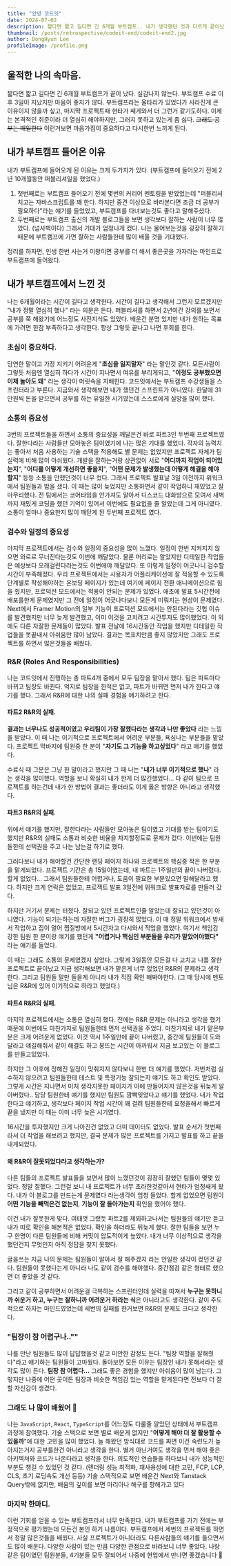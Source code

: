 ```yaml
---
title: "안녕 코드잇"
date: 2024-07-02
description: 짧다면 짧고 길다면 긴 6개월 부트캠프.. 내가 생각했던 것과 다르게 끝이났고 실감이 나지 않는다. "안녕 코드잇"
thumbnail: /posts/retrospective/codeit-end/codeit-end2.jpg
author: DongHyun Lee
profileImage: /profile.png
---
```


## 울적한 나의 속마음.

짧다면 짧고 길다면 긴 6개월 부트캠프가 끝이 났다. 실감나지 않는다. 부트캠프 수료 이후 3일이 지났지만 마음이 좋지가 않다. 부트캠프라는 울타리가 있었다가 사라진게 큰 이유이지 않을까 싶고, 마지막 프로젝트때 현타가 쌔게와서 더 그런거 같기도하다. 이제는 본격적인 취준이라 더 열심히 해야하지만, 그러지 못하고 있는게 좀 싫다. ~~그래도 공부는 매일한다~~ 이런거보면 마음가짐이 중요하다고 다시한번 느끼게 된다.

## 내가 부트캠프 들어온 이유

내가 부트캠프에 들어오게 된 이유는 크게 두가지가 있다. (부트캠프에 들어오기 전에 2년 10개월동안 퍼블리셔일을 했었다.)

1. 첫번째로는 부트캠프 들어오기 전에 몇번의 커리어 멘토링을 받았었는데 "퍼블리셔 치고는 자바스크립트를 꽤 한다. 하지만 중견 이상으로 바라본다면 조금 더 공부가 필요하다"라는 얘기를 들었었고, 부트캠프를 다녀보는것도 좋다고 말해주셨다.
2. 두번째로는 부트캠프 출신의 개발 블로그들을 보면 생각보다 잘하는 사람이 너무 많았다. (넘사벽이다) 그래서 기대가 엄청나게 컸다. 나는 물어보는것을 굉장히 잘하기 때문에 부트캠프에 가면 잘하는 사람들한테 많이 배울 것을 기대했다.

정리를 하자면, 인생 한번 사는거 이왕이면 공부를 더 해서 좋은곳을 가자라는 마인드로 부트캠프에 들어왔다.

## 내가 부트캠프에서 느낀 것

나는 6개월이라는 시간이 길다고 생각한다. 시간이 길다고 생각해서 그런지 모르겠지만 "내가 정말 열심히 했나" 라는 의문은 든다. 퍼블리셔를 하면서 2년여간 강의를 보면서 공부를 쭉 해왔기에 어느정도 사전지식도 있었다. 배운건 분명 있지만 내가 원하는 목표에 가려면 한참 부족하다고 생각한다. 항상 그렇듯 끝나고 나면 후회를 한다.

### 초심이 중요하다.

당연한 말이고 가장 지키기 어려운게 "**초심을 잃지말자**" 라는 말인것 같다. 모든사람이 그렇듯 처음엔 열심히 하다가 시간이 지나면서 여유를 부리게되고, "**이정도 공부했으면 이제 놀아도 돼**" 라는 생각이 머릿속을 지배한다. 코드잇에서는 부트캠프 수강생들을 스프린터라고 부른다. 지금와서 생각해보면 내가 했던건 스프린트가 아니였다. 한달에 31만원씩 돈을 받으면서 공부를 하는 유일한 시기였는데 스스로에게 실망을 많이 했다.

### 소통의 중요성

3번의 프로젝트들을 하면서 소통의 중요성을 깨달은건 바로 파트3인 두번째 프로젝트였다. 잘한다라는 사람들만 모아놓은 팀이였기에 나는 많은 기대를 했었다. 각자의 능력치는 좋아서 처음 사용하는 기술 스택을 적용해도 별 문제는 없었지만 프로젝트 자체가 팀 실력에 비해 많이 아쉬웠다. 개발을 잘하는거랑 상관없이 서로 "**어디까지 작업이 되어있는지**", "**어디를 어떻게 개선하면 좋을지**", "**어떤 문제가 발생했는데 어떻게 해결을 해야할지**" 등등 소통을 안했던것이 너무 컸다. 그래서 프로젝트 발표날 3일 이전까지 위워크에서 팀원들과 밤을 샜다. 이 때는 많이 늦었지만 소통하면서 같이 작업하니 재밌었고 잘 마무리했다. 전 팀에서는 코어타임을 안가져도 알아서 디스코드 대화방으로 모여서 새벽까지 재밌게 코딩을 했던 기억이 있어서 이번에도 필요없을 줄 알았는데 그게 아니였다. 소통이 얼마나 중요한지 많이 깨닫게 된 두번째 프로젝트 였다.

### 검수와 일정의 중요성

마지막 프로젝트에서는 검수와 일정의 중요성을 많이 느꼈다. 일정이 한번 지켜지지 않으면 와르르 무너진다는것도 이번에 깨달았다. 물론 머리로는 알았지만 디테일한 작업들은 예상보다 오래걸린다라는것도 이번에야 깨달았다. 또 이렇게 일정이 어긋나니 검수할 시간이 부족해졌다. 우리 프로젝트에서는 사용자가 어플리케이션에 잘 적응할 수 있도록 단계별로 작성해야하는 온보딩 페이지가 있는데 여기에 페이지 전환 애니메이션으로 힘을 줬지만, 프로덕션 모드에서는 적용이 안되는 문제가 있었다.
애초에 발표 5시간전에 배포를한게 문제였지만 그 전에 일정이 어긋나다보니 모든게 미뤄지는 현상이 문제였다. Next에서 Framer Motion의 일부 기능이 프로덕션 모드에서는 안된다라는 깃헙 이슈를 발견했지만 너무 늦게 발견했고, 이미 이것을 고치려고 시간투자도 많이했었다. 이 외에도 다른 자잘한 문제들이 많았다. 발표 전날에 16시간동안 작업을 했지만 디테일한 작업들을 못끝내서 아쉬움만 많이 남았다. 결과는 목표치만큼 좋지 않았지만 그래도 프로젝트를 하면서 많은것들을 배웠다.

### R&R (Roles And Responsibilities)

나는 코드잇에서 진행하는 총 파트4개 중에서 모두 팀장을 맡아서 했다. 팀은 파트마다 바뀌고 팀장도 바뀐다. 억지로 팀장을 한적은 없고, 파트가 바뀌면 먼저 내가 한다고 얘기를 했다. 그래서 R&R에 대한 나의 실패 경험을 얘기하려고 한다.

#### 파트2 R&R의 실패.

**결과는 너무나도 성공적이였고 우리팀이 가장 잘했다라는 생각과 나만 좋았다** 라는 느낌을 받았다. 이 때 나는 이기적으로 프로젝트에서 어려운 부분들, 욕심나는 부분들을 맡았다. 프로젝트 막바지에 팀원중 한 분이 "**자기도 그 기능을 하고싶었다**" 라고 얘기를 했었다.

수료식 때 그분은 그냥 한 말이라고 했지만 그 때 나는 "**내가 너무 이기적으로 했나**" 라는 생각을 많이했다. 역할을 보니 확실히 내가 한게 더 많긴했었다... 다 같이 팀으로 프로젝트를 하는건데 내가 한 방법이 결과는 좋더라도 이게 옳은 방향은 아니라고 생각했다.

#### 파트3 R&R의 실패.

위에서 얘기를 했지만, 잘한다라는 사람들만 모아놓은 팀이였고 기대를 받는 팀이기도 했지만 R&R의 실패도 소통과 비슷한 비율을 차지할정도로 문제가 컸다. 이번에는 팀원들한테 선택권을 주고 나는 남는걸 하기로 했다.

그러다보니 내가 해야할건 간단한 랜딩 페이지 하나와 프로젝트의 핵심중 작은 한 부분을 맡게되었다. 프로젝트 기간은 총 15일이였는데, 내 파트는 1주일만의 끝이 나버렸다. 할게 없었다... 그래서 팀원들한테 어렵거나, 도움이 필요한 부분있으면 말해달라고 했다. 하지만 크게 연락은 없었고, 프로젝트 발표 3일전에 위워크로 발표자료를 만들러 갔다.

하지만 거기서 문제는 터졌다. 잘되고 있던 프로젝트인줄 알았는데 잘되고 있던것이 아니였다. 기능이 되기는하는데 자잘한 버그가 굉장히 많았다. 이 때 정말 위워크에서 밤새서 작업하고 집이 멀어 찜질방에서 5시간자고 다시와서 작업을 했었다. 여기서 책임감 강한 팀원 한 분이랑 얘기를 했던게 **"어렵거나 핵심인 부분들을 우리가 맡았어야했다"** 라는 얘기를 들었다.

이 때는 그래도 소통의 문제였겠지 싶었다. 그렇게 3일동안 모든걸 다 고치고 나름 잘한 프로젝트로 끝이났고 지금 생각해보면 내가 맡은게 너무 없었던 R&R의 문제라고 생각한다. 그리고 팀원들 말만 들을게 아니라 내가 직접 확인 해봐야한다. (그 때 당시에 멘토님은 R&R에 있어 이기적으로 하라고 했었다.)

#### 파트4 R&R의 실패.

마지막 프로젝트에서는 소통은 열심히 했다. 전에는 R&R 문제는 아니라고 생각을 했기 때문에 이번에도 마찬가지로 팀원들한테 먼저 선택권을 주었다. 마찬가지로 내가 맡은부분은 크게 어려운게 없었다. 이것 역시 1주일만에 끝이 나버렸고, 중간에 팀원들이 도와달라고 얘길해줘서 같이 해결도 하고 붕뜨는 시간이 아까워서 지금 보고있는 이 블로그를 만들고있었다.

하지만 그 이후에 정해진 일정이 맞춰지지 않다보니 한번 더 얘기를 했었다. 저번처럼 실수하지 않으려고 팀원들한테 테스트 및 특정기능 잘되는지 얘기도 하고 확인도 받았다. 그렇게 시간은 지나면서 미처 생각지못한 페이지가 아에 만들어지지 않은것을 뒤늦게 알아버렸다.. 담당 팀원한테 얘기를 했지만 팀원도 깜빡잊었다고 얘기를 했었다. 내가 작업한다고 얘기하고, 생각보다 페이지 작업 시간이 꽤 걸려 팀원들한테 요청을해서 빠르게 끝을 냈지만 이 때는 이미 너무 늦은 시기였다.

16시간을 투자했지만 크게 나아진건 없었고 더미 데이터도 없었다. 발표 순서가 첫번째라서 더 작업을 해보려고 했지만, 결국 문제가 많은 프로젝트를 가지고 발표를 하고 끝을 내게되었다.

#### 왜 R&R이 잘못되었다라고 생각하는가?

다른 팀들의 프로젝트 발표들을 보면서 많이 느꼈던것이 굉장히 잘했던 팀들이 몇몇 있었다. 정말 잘했다. 그런걸 보니 내 프로젝트가 너무 초라한것같아서 현타가 엄청쌔게 왔다. 내가 이 블로그를 만드는게 문제였다 라는생각이 엄청 들었다. 할게 없었으면 팀원이 **어떤 기능을 빼먹은건 없는지**, **기능이 잘 돌아가는지** 확인을 했어야 했다.

이건 내가 잘못한게 맞다. 여태껏 그랬듯 파트2를 제외하고나서는 팀원들의 얘기만 듣고 내가 따로 확인을 해본적은 없었다. 확인을 하더라도 뒤늦게 했다. 잘한 팀들을 보면 누구 한명이 다른 팀원들에 비해 커밋이 압도적이게 높았다. 내가 너무 이상적으로 생각을 했던건지 무엇인지 아직 정답을 찾지 못했다.

글을쓰는 지금 나의 문제는 팀원들이 알아서 잘 해주겠지 라는 안일한 생각이 컸던것 같다. 팀원들이 못했다는게 아니라 나도 같이 검수를 해야했다. 중간점검 같은 형태로 했으면 더 좋았을 것 같다.

그리고 같이 공부하면서 어려운걸 극복하는 스프린터인데 실력을 따져서 **누구는 못하니까 쉬운거 하고, 누구는 잘하니까 어려운거 하라는 식**은 아니라고도 생각한다. 같이 주도적으로 하자는 마인드였었는데 세번의 실패를 한거보면 R&R의 문제도 크다고 생각한다.

### "팀장이 참 어렵구나..""

나를 만난 팀원들도 많이 답답했을것 같고 미안한 감정도 든다. "팀장 역할을 잘해줬다"라고 얘기하는 팀원들이 고마웠다. 돌아보면 모든 이유는 팀장인 내가 못해서라는 생각도 많이 든다. **팀장 참 어렵다...** 그래도 좋은 경험을 했지만 아쉬움이 많이 남는다. 그렇지만 나중에 어떤 곳이든 팀장과 비슷한 책임감 있는 역할을 맡게된다면 전보다 더 잘 할 자신감이 생겼다.

### 그래도 나 많이 배웠어 🙂

나는 `JavaScript`, `React`, `TypeScript`를 어느정도 다룰줄 알았던 상태에서 부트캠프 과정에 참여했다. 기술 스택으로 보면 별로 배운게 없지만 "**어떻게 해야 더 잘 활용할 수 있을까**"에 대한 고민을 많이 했었다. 늘 해왔던 방식대로 코드를 짜면 이건 숙련도가 높아지는거지 공부를한건 아니라고 생각을 한다. 별거 아닌거여도 생각을 먼저 해야 좋은 아키텍쳐와 코드가 나온다라고 생각을 한다. 의도적인 연습들을 하다보니 내가 성능적인 부분도 챙길 수 있었던 것 같다. (렌더링 성능 최적화, 재사용성에 대한 고민, FCP, LCP, CLS, 초기 로딩속도 개선 등등) 기술 스택적으로 보면 배운건 Next와 Tanstack Query밖에 없지만, 배움의 깊이를 보면 마리아나 해구를 향해가고 있다

### 마지막 한마디.

이런 기회를 얻을 수 있는 부트캠프라서 너무 만족한다. 내가 부트캠프를 가기 전에는 부정적으로 평가했는데 모든건 본인 하기 나름이다. 부트캠프에서 세번의 프로젝트를 하면서 정말 많은것들을 배웠다. 사실 프로젝트가 아니더라도 다른사람들의 얘기를 들으면서도 많이 배운다. 다양한 사람이 있는 만큼 다양한 관점으로 바라보니 너무 좋았다. 나랑 같은 팀이였던 팀원분들, 4기분들 모두 잘되어서 나중에 현업에서 만나면 좋겠습니다 🙂
